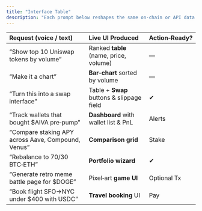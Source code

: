```yaml
---
title: "Interface Table"
description: "Each prompt below reshapes the same on‑chain or API data in seconds, proving AIVA’s adaptive UI power."
---
```


| Request (voice / text) | Live UI Produced | Action‑Ready? |
| :---- | :---- | :---- |
| “Show top 10 Uniswap tokens by volume” | Ranked **table** (name, price, volume) | — |
| “Make it a chart” | **Bar‑chart** sorted by volume | — |
| “Turn this into a swap interface” | Table \+ **Swap** buttons & slippage field | ✔ |
| “Track wallets that bought $AIVA pre‑pump” | **Dashboard** with wallet list & PnL | Alerts |
| “Compare staking APY across Aave, Compound, Venus” | **Comparison grid** | Stake |
| “Rebalance to 70/30 BTC‑ETH” | **Portfolio wizard** | ✔ |
| “Generate retro meme battle page for $DOGE” | Pixel‑art **game UI** | Optional Tx |
| “Book flight SFO→NYC under $400 with USDC” | **Travel booking** UI | Pay |